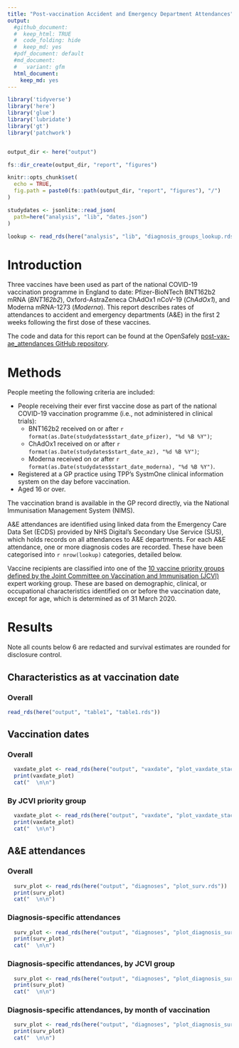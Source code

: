 ```yaml
---
title: "Post-vaccination Accident and Emergency Department Attendances"
output:
  #github_document:
  #  keep_html: TRUE
  #  code_folding: hide
  #  keep_md: yes
  #pdf_document: default
  #md_document:
  #   variant: gfm
  html_document:
    keep_md: yes
---
```


```r

library('tidyverse')
library('here')
library('glue')
library('lubridate')
library('gt')
library('patchwork')


output_dir <- here("output")

fs::dir_create(output_dir, "report", "figures")

knitr::opts_chunk$set(
  echo = TRUE,
  fig.path = paste0(fs::path(output_dir, "report", "figures"), "/")
)

studydates <- jsonlite::read_json(
  path=here("analysis", "lib", "dates.json")
)

lookup <- read_rds(here("analysis", "lib", "diagnosis_groups_lookup.rds")) 

```

# Introduction

Three vaccines have been used as part of the national COVID-19 vaccination programme in England to date: Pfizer-BioNTech BNT162b2 mRNA (*BNT162b2*), Oxford-AstraZeneca ChAdOx1 nCoV-19 (*ChAdOx1*), and Moderna mRNA-1273 (*Moderna*). This report describes rates of attendances to accident and emergency departments (A&E) in the first 2 weeks following the first dose of these vaccines. 

The code and data for this report can be found at the OpenSafely [post-vax-ae_attendances GitHub repository](https://github.com/opensafely/post-vax-ae-attendances). 


# Methods

People meeting the following criteria are included:

* People receiving their ever first vaccine dose as part of the national COVID-19 vaccination programme (i.e., not administered in clinical trials):
  * BNT162b2 received on or after `r format(as.Date(studydates$start_date_pfizer), "%d %B %Y")`;
  * ChAdOx1 received on or after `r format(as.Date(studydates$start_date_az), "%d %B %Y")`;
  * Moderna received on or after `r format(as.Date(studydates$start_date_moderna), "%d %B %Y")`.
* Registered at a GP practice using TPP's SystmOne clinical information system on the day before vaccination.
* Aged 16 or over.

The vaccination brand is available in the GP record directly, via the National Immunisation Management System (NIMS).

A&E attendances are identified using linked data from the Emergency Care Data Set (ECDS) provided by NHS Digital's Secondary Use Service (SUS), which holds records on all attendances to A&E departments. For each A&E attendance, one or more diagnosis codes are recorded. These have been categorised into `r nrow(lookup)` categories, detailed below.

Vaccine recipients are classified into one of the [10 vaccine priority groups defined by the Joint Committee on Vaccination and Immunisation (JCVI)](https://assets.publishing.service.gov.uk/government/uploads/system/uploads/attachment_data/file/1007737/Greenbook_chapter_14a_30July2021.pdf#page=12) expert working group. These are based on demographic, clinical, or occupational characteristics identified on or before the vaccination date, except for age, which is determined as of 31 March 2020.

# Results

Note all counts below 6 are redacted and survival estimates are rounded for disclosure control.

## Characteristics as at vaccination date

### Overall
```r
read_rds(here("output", "table1", "table1.rds"))
```


## Vaccination dates


### Overall
```r
  vaxdate_plot <- read_rds(here("output", "vaxdate", "plot_vaxdate_stack.rds"))
  print(vaxdate_plot)
  cat("  \n\n")
```

### By JCVI priority group

```r
  vaxdate_plot <- read_rds(here("output", "vaxdate", "plot_vaxdate_stack_jcvi.rds"))
  print(vaxdate_plot)
  cat("  \n\n")
```

## A&E attendances

### Overall

```r
  surv_plot <- read_rds(here("output", "diagnoses", "plot_surv.rds"))
  print(surv_plot)
  cat("  \n\n")
```

### Diagnosis-specific attendances

```r
  surv_plot <- read_rds(here("output", "diagnoses", "plot_diagnosis_surv.rds"))
  print(surv_plot)
  cat("  \n\n")
```


### Diagnosis-specific attendances, by JCVI group

```r
  surv_plot <- read_rds(here("output", "diagnoses", "plot_diagnosis_surv_jcvi.rds"))
  print(surv_plot)
  cat("  \n\n")
```


### Diagnosis-specific attendances, by month of vaccination

```r
  surv_plot <- read_rds(here("output", "diagnoses", "plot_diagnosis_surv_month.rds"))
  print(surv_plot)
  cat("  \n\n")
```

